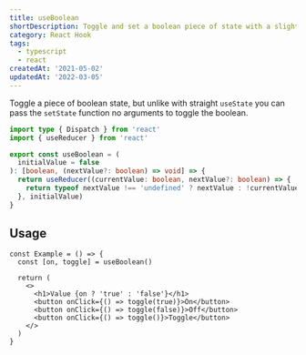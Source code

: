 ```yaml
---
title: useBoolean
shortDescription: Toggle and set a boolean piece of state with a slightly better interface than straight useState
category: React Hook
tags:
  - typescript
  - react
createdAt: '2021-05-02'
updatedAt: '2022-03-05'
---
```


Toggle a piece of boolean state, but unlike with straight `useState` you can
pass the `setState` function no arguments to toggle the boolean.

```typescript
import type { Dispatch } from 'react'
import { useReducer } from 'react'

export const useBoolean = (
  initialValue = false
): [boolean, (nextValue?: boolean) => void] => {
  return useReducer((currentValue: boolean, nextValue?: boolean) => {
    return typeof nextValue !== 'undefined' ? nextValue : !currentValue
  }, initialValue)
}
```

## Usage

```tsx
const Example = () => {
  const [on, toggle] = useBoolean()

  return (
    <>
      <h1>Value {on ? 'true' : 'false'}</h1>
      <button onClick={() => toggle(true)}>On</button>
      <button onClick={() => toggle(false)}>Off</button>
      <button onClick={() => toggle()}>Toggle</button>
    </>
  )
}
```
